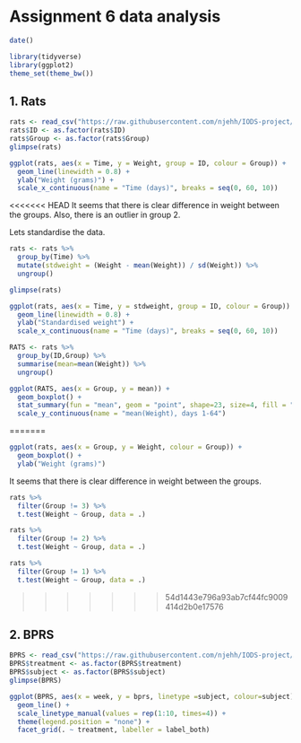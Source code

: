 # Assignment 6 data analysis

```r
date()
```

```r
library(tidyverse)
library(ggplot2)
theme_set(theme_bw())
```

## 1. Rats

```r
rats <- read_csv("https://raw.githubusercontent.com/njehh/IODS-project/master/Data/rats.csv")
rats$ID <- as.factor(rats$ID)
rats$Group <- as.factor(rats$Group)
glimpse(rats)
```

```r
ggplot(rats, aes(x = Time, y = Weight, group = ID, colour = Group)) +
  geom_line(linewidth = 0.8) +
  ylab("Weight (grams)") +
  scale_x_continuous(name = "Time (days)", breaks = seq(0, 60, 10))
```
<<<<<<< HEAD
It seems that there is clear difference in weight between the groups. Also, there is an outlier in group 2.


Lets standardise the data.
```r
rats <- rats %>%
  group_by(Time) %>%
  mutate(stdweight = (Weight - mean(Weight)) / sd(Weight)) %>%
  ungroup()

glimpse(rats)
```

```r
ggplot(rats, aes(x = Time, y = stdweight, group = ID, colour = Group)) +
  geom_line(linewidth = 0.8) +
  ylab("Standardised weight") +
  scale_x_continuous(name = "Time (days)", breaks = seq(0, 60, 10))
```
```r
RATS <- rats %>% 
  group_by(ID,Group) %>%
  summarise(mean=mean(Weight)) %>%
  ungroup()
```


```r
ggplot(RATS, aes(x = Group, y = mean)) +
  geom_boxplot() +
  stat_summary(fun = "mean", geom = "point", shape=23, size=4, fill = "white") +
  scale_y_continuous(name = "mean(Weight), days 1-64")
```

=======
```r
ggplot(rats, aes(x = Group, y = Weight, colour = Group)) +
  geom_boxplot() +
  ylab("Weight (grams)")
```
It seems that there is clear difference in weight between the groups.

```r
rats %>% 
  filter(Group != 3) %>% 
  t.test(Weight ~ Group, data = .)
```
```r
rats %>% 
  filter(Group != 2) %>% 
  t.test(Weight ~ Group, data = .)
```
```r
rats %>% 
  filter(Group != 1) %>% 
  t.test(Weight ~ Group, data = .)
```
>>>>>>> 54d1443e796a93ab7cf44fc9009414d2b0e17576






## 2. BPRS

```r
BPRS <- read_csv("https://raw.githubusercontent.com/njehh/IODS-project/master/Data/bprs.csv")
BPRS$treatment <- as.factor(BPRS$treatment)
BPRS$subject <- as.factor(BPRS$subject)
glimpse(BPRS)
```


```r
ggplot(BPRS, aes(x = week, y = bprs, linetype =subject, colour=subject)) +
  geom_line() +
  scale_linetype_manual(values = rep(1:10, times=4)) +
  theme(legend.position = "none") + 
  facet_grid(. ~ treatment, labeller = label_both)

```


  


